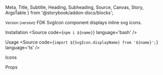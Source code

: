   Meta,
  Title,
  Subtitle,
  Heading,
  Subheading,
  Source,
  Canvas,
  Story,
  ArgsTable
} from '@storybook/addon-docs/blocks';


<Meta title='Components/SvgIcon' />

<Title>SvgIcon</Title>
<Subtitle>
  <small>Version {version}</small>
</Subtitle>
<Subtitle>FDK SvgIcon component displays inline svg icons.</Subtitle>

<Heading>Installation</Heading>
<Source code={`npm i ${name}`} language='bash' />

<Heading>Usage</Heading>
<Source code={`import ${SvgIcon.displayName} from '${name}';`} language='ts' />

<Subheading>Icons</Subheading>

<Canvas>
  <Story name='applicationWindowStroke'>
    <SC.Container title='applicationWindowStroke'>
      <SvgIcon name='applicationWindowStroke' />
    </SC.Container>
  </Story>
  <Story name='arrowDownStroke'>
    <SC.Container>
      <SvgIcon name='arrowDownStroke' />
    </SC.Container>
  </Story>
  <Story name='arrowLeftStroke'>
    <SC.Container>
      <SvgIcon name='arrowLeftStroke' />
    </SC.Container>
  </Story>
  <Story name='arrowRightStroke'>
    <SC.Container>
      <SvgIcon name='arrowRightStroke' />
    </SC.Container>
  </Story>
  <Story name='arrowUpStroke'>
    <SC.Container>
      <SvgIcon name='arrowUpStroke' />
    </SC.Container>
  </Story>
  <Story name='bookBookmarkStroke'>
    <SC.Container>
      <SvgIcon name='bookBookmarkStroke' />
    </SC.Container>
  </Story>
  <Story name='buildingStroke'>
    <SC.Container>
      <SvgIcon name='buildingStroke' />
    </SC.Container>
  </Story>
  <Story name='calendarStroke'>
    <SC.Container>
      <SvgIcon name='calendarStroke' />
    </SC.Container>
  </Story>
  <Story name='caretDownStroke'>
    <SC.Container>
      <SvgIcon name='caretDownStroke' />
    </SC.Container>
  </Story>
  <Story name='checkStroke'>
    <SC.Container>
      <SvgIcon name='checkStroke' />
    </SC.Container>
  </Story>
  <Story name='chevronDoubleDownStroke'>
    <SC.Container>
      <SvgIcon name='chevronDoubleDownStroke' />
    </SC.Container>
  </Story>
  <Story name='chevronDoubleUpStroke'>
    <SC.Container>
      <SvgIcon name='chevronDoubleUpStroke' />
    </SC.Container>
  </Story>
  <Story name='chevronDownStroke'>
    <SC.Container>
      <SvgIcon name='chevronDownStroke' />
    </SC.Container>
  </Story>
  <Story name='chevronUpStroke'>
    <SC.Container>
      <SvgIcon name='chevronUpStroke' />
    </SC.Container>
  </Story>
  <Story name='circleCheckStroke'>
    <SC.Container>
      <SvgIcon name='circleCheckStroke' />
    </SC.Container>
  </Story>
  <Story name='circleExclamationPointStroke'>
    <SC.Container>
      <SvgIcon name='circleExclamationPointStroke' />
    </SC.Container>
  </Story>
  <Story name='circleMinusStroke'>
    <SC.Container>
      <SvgIcon name='circleMinusStroke' />
    </SC.Container>
  </Story>
  <Story name='circlePlusStroke'>
    <SC.Container>
      <SvgIcon name='circlePlusStroke' />
    </SC.Container>
  </Story>
  <Story name='clockStroke'>
    <SC.Container>
      <SvgIcon name='clockStroke' />
    </SC.Container>
  </Story>
  <Story name='crossStroke'>
    <SC.Container>
      <SvgIcon name='crossStroke' />
    </SC.Container>
  </Story>
  <Story name='documentClockStroke'>
    <SC.Container>
      <SvgIcon name='documentClockStroke' />
    </SC.Container>
  </Story>
  <Story name='documentFileStroke'>
    <SC.Container>
      <SvgIcon name='documentFileStroke' />
    </SC.Container>
  </Story>
  <Story name='envelopeClosedStroke'>
    <SC.Container>
      <SvgIcon name='envelopeClosedStroke' />
    </SC.Container>
  </Story>
  <Story name='fdkSpinner'>
    <SC.Container>
      <SvgIcon name='fdkSpinner' />
    </SC.Container>
  </Story>
  <Story name='flagTriangleStroke'>
    <SC.Container>
      <SvgIcon name='flagTriangleStroke' />
    </SC.Container>
  </Story>
  <Story name='folderClosedStroke'>
    <SC.Container>
      <SvgIcon name='folderClosedStroke' />
    </SC.Container>
  </Story>
  <Story name='gearStroke'>
    <SC.Container>
      <SvgIcon name='gearStroke' />
    </SC.Container>
  </Story>
  <Story name='globeGridStroke'>
    <SC.Container>
      <SvgIcon name='globeGridStroke' />
    </SC.Container>
  </Story>
  <Story name='hourGlassStroke'>
    <SC.Container>
      <SvgIcon name='hourGlassStroke' />
    </SC.Container>
  </Story>
  <Story name='infoModelStroke'>
    <SC.Container>
      <SvgIcon name='infoModelStroke' />
    </SC.Container>
  </Story>
  <Story name='laptopCursorStroke'>
    <SC.Container>
      <SvgIcon name='laptopCursorStroke' />
    </SC.Container>
  </Story>
  <Story name='linkExternalOutlineBold'>
    <SC.Container>
      <SvgIcon name='linkExternalOutlineBold' />
    </SC.Container>
  </Story>
  <Story name='linkExternalOutlineRegular'>
    <SC.Container>
      <SvgIcon name='linkExternalOutlineRegular' />
    </SC.Container>
  </Story>
  <Story name='listAscendingStroke'>
    <SC.Container>
      <SvgIcon name='listAscendingStroke' />
    </SC.Container>
  </Story>
  <Story name='listDescendingStroke'>
    <SC.Container>
      <SvgIcon name='listDescendingStroke' />
    </SC.Container>
  </Story>
  <Story name='listUnsortedStroke'>
    <SC.Container>
      <SvgIcon name='listUnsortedStroke' />
    </SC.Container>
  </Story>
  <Story name='lockLockedStroke'>
    <SC.Container>
      <SvgIcon name='lockLockedStroke' />
    </SC.Container>
  </Story>
  <Story name='lockOpenStroke'>
    <SC.Container>
      <SvgIcon name='lockOpenStroke' />
    </SC.Container>
  </Story>
  <Story name='lockSemiOpenStroke'>
    <SC.Container>
      <SvgIcon name='lockSemiOpenStroke' />
    </SC.Container>
  </Story>
  <Story name='magnifyingGlassStroke'>
    <SC.Container>
      <SvgIcon name='magnifyingGlassStroke' />
    </SC.Container>
  </Story>
  <Story name='mapPinStroke'>
    <SC.Container>
      <SvgIcon name='mapPinStroke' />
    </SC.Container>
  </Story>
  <Story name='pencilSlashStroke'>
    <SC.Container>
      <SvgIcon name='pencilSlashStroke' />
    </SC.Container>
  </Story>
  <Story name='pencilStroke'>
    <SC.Container>
      <SvgIcon name='pencilStroke' />
    </SC.Container>
  </Story>
  <Story name='plusStroke'>
    <SC.Container>
      <SvgIcon name='plusStroke' />
    </SC.Container>
  </Story>
  <Story name='pinLocationStroke'>
    <SC.Container>
      <SvgIcon name='pinLocationStroke' />
    </SC.Container>
  </Story>
  <Story name='semicheckedStroke'>
    <SC.Container>
      <SvgIcon name='semicheckedStroke' />
    </SC.Container>
  </Story>
  <Story name='shieldLockLockedStroke'>
    <SC.Container>
      <SvgIcon name='shieldLockLockedStroke' />
    </SC.Container>
  </Story>
  <Story name='smileyExcitedStroke'>
    <SC.Container>
      <SvgIcon name='smileyExcitedStroke' />
    </SC.Container>
  </Story>
  <Story name='smileyHappyStroke'>
    <SC.Container>
      <SvgIcon name='smileyHappyStroke' />
    </SC.Container>
  </Story>
  <Story name='smileyNeutralStroke'>
    <SC.Container>
      <SvgIcon name='smileyNeutralStroke' />
    </SC.Container>
  </Story>
  <Story name='smileySadStroke'>
    <SC.Container>
      <SvgIcon name='smileySadStroke' />
    </SC.Container>
  </Story>
  <Story name='speakBubbleLettersStroke'>
    <SC.Container>
      <SvgIcon name='speakBubbleLettersStroke' />
    </SC.Container>
  </Story>
  <Story name='squareInfoStroke'>
    <SC.Container>
      <SvgIcon name='squareInfoStroke' />
    </SC.Container>
  </Story>
  <Story name='squareThreeStroke'>
    <SC.Container>
      <SvgIcon name='squareThreeStroke' />
    </SC.Container>
  </Story>
  <Story name='starStroke'>
    <SC.Container>
      <SvgIcon name='starStroke' />
    </SC.Container>
  </Story>
  <Story name='tagStroke'>
    <SC.Container>
      <SvgIcon name='tagStroke' />
    </SC.Container>
  </Story>
  <Story name='telephoneAnalogStroke'>
    <SC.Container>
      <SvgIcon name='telephoneAnalogStroke' />
    </SC.Container>
  </Story>
  <Story name='triangleExclamationPointStroke'>
    <SC.Container>
      <SvgIcon name='triangleExclamationPointStroke' />
    </SC.Container>
  </Story>
</Canvas>

<Heading>Props</Heading>
<ArgsTable of={SvgIcon} />
